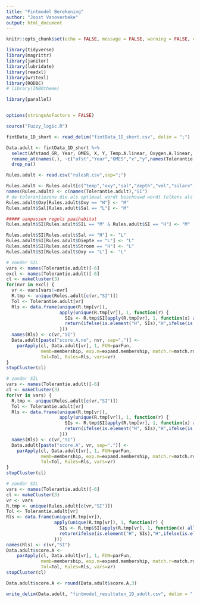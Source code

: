 ---
title: "Fintmodel Berekening"
author: "Joost Vanoverbeke"
output: html_document
---


```{r setup, include=FALSE}

knitr::opts_chunk$set(echo = FALSE, message = FALSE, warning = FALSE, cache = FALSE, autodep = TRUE, cache.extra = R.version)

```


```{r libraries, cache=FALSE}

library(tidyverse)
library(magrittr)
library(janitor)
library(lubridate)
library(readxl)
library(writexl)
library(RODBC)
# library(INBOtheme)

library(parallel)


options(stringsAsFactors = FALSE)

```


```{r ophalen scripts & gegevens}

source("Fuzzy_logic.R")

fintData_1D_short <- read_delim("fintData_1D_short.csv", delim = ";")

Data.adult <- fintData_1D_short %>% 
  select(Afstand_GR, Year, OMES, X, Y, Temp.A.linear, Oxygen.A.linear, Salinity.A.linear, Depth, AvgVel.QN) %>% 
  rename_at(names(.), ~c("afst","Year","OMES","x","y",names(Tolerantie.adult)[-6])) %>% 
  drop_na()

```


```{r ophalen logische regels adult}

Rules.adult <- read.csv("rulesR.csv",sep=";")

Rules.adult <- Rules.adult[c("temp","oxy","sal","depth","vel","silarv","SI")]
names(Rules.adult) <- c(names(Tolerantie.adult),"SI")
# de tolerantiezone die als optimaal wordt beschouwd wordt telkens als 'M' gecatalogeerd:
Rules.adult$Oxy[Rules.adult$Oxy == "H"] <- "M"
Rules.adult$Sal[Rules.adult$Sal == "L"] <- "M"

##### aanpassen regels paaihabitat
Rules.adult$SI[Rules.adult$SIL == "M" & Rules.adult$SI == "H"] <- "M"

Rules.adult$SI[Rules.adult$Sal == "H"] <- "L"
Rules.adult$SI[Rules.adult$Diepte == "L"] <- "L"
Rules.adult$SI[Rules.adult$Stroom == "H"] <- "L"
Rules.adult$SI[Rules.adult$Oxy == "L"] <- "L"

```


```{r berekenen SI met weglaten van variabelen}

# zonder SIL 
vars <- names(Tolerantie.adult)[-6]
excl <- names(Tolerantie.adult)[-6]
cl <- makeCluster(3)
for(nvr in excl) {
  vr <- vars[vars!=nvr]
  R.tmp <- unique(Rules.adult[c(vr,"SI")])
  Tol <- Tolerantie.adult[vr]
  Rls <- data.frame(unique(R.tmp[vr]),
                    apply(unique(R.tmp[vr]), 1, function(r) {
                      SIs <- R.tmp$SI[apply(R.tmp[vr], 1, function(x) all(sapply(vr, function(v) r[v]==x[v])))]
                      return(ifelse(is.element("H", SIs),"H",ifelse(is.element("M", SIs),"M","L")))
                    }))
  names(Rls) <- c(vr,"SI")
  Data.adult[paste("score.A.no", nvr, sep=".")] <-
    parApply(cl, Data.adult[vr], 1, FUN=parFun,
             memb=membership, exp.m=expand.membership, match.r=match.rules, calc.sc=calc.score,
             Tol=Tol, Rules=Rls, vars=vr)
}
stopCluster(cl)

```


```{r berekenen SI per variabele}

# zonder SIL 
vars <- names(Tolerantie.adult)[-6]
cl <- makeCluster(3)
for(vr in vars) {
  R.tmp <- unique(Rules.adult[c(vr,"SI")])
  Tol <- Tolerantie.adult[vr]
  Rls <- data.frame(unique(R.tmp[vr]), 
                    apply(unique(R.tmp[vr]), 1, function(r) {
                      SIs <- R.tmp$SI[apply(R.tmp[vr], 1, function(x) all(sapply(vr, function(v) r[v]==x[v])))]
                      return(ifelse(is.element("H", SIs),"H",ifelse(is.element("M", SIs),"M","L")))
                    }))
  names(Rls) <- c(vr,"SI")
  Data.adult[paste("score.A", vr, sep=".")] <- 
    parApply(cl, Data.adult[vr], 1, FUN=parFun, 
             memb=membership, exp.m=expand.membership, match.r=match.rules, calc.sc=calc.score, 
             Tol=Tol, Rules=Rls, vars=vr)
}
stopCluster(cl)

```


```{r berekenen SI op alle variabelen}

# zonder SIL
vars <- names(Tolerantie.adult)[-6]
cl <- makeCluster(3)
vr <- vars
R.tmp <- unique(Rules.adult[c(vr,"SI")])
Tol <- Tolerantie.adult[vr]
Rls <- data.frame(unique(R.tmp[vr]),
                  apply(unique(R.tmp[vr]), 1, function(r) {
                    SIs <- R.tmp$SI[apply(R.tmp[vr], 1, function(x) all(sapply(vr, function(v) r[v]==x[v])))]
                    return(ifelse(is.element("H", SIs),"H",ifelse(is.element("M", SIs),"M","L")))
                  }))
names(Rls) <- c(vr,"SI")
Data.adult$score.A <- 
    parApply(cl, Data.adult[vr], 1, FUN=parFun, 
             memb=membership, exp.m=expand.membership, match.r=match.rules, calc.sc=calc.score, 
             Tol=Tol, Rules=Rls, vars=vr)
stopCluster(cl)

Data.adult$score.A <- round(Data.adult$score.A,3)

```


```{r wegschrijven resultaten}

write_delim(Data.adult, "fintmodel_resultaten_1D_adult.csv", delim = ";")

```


